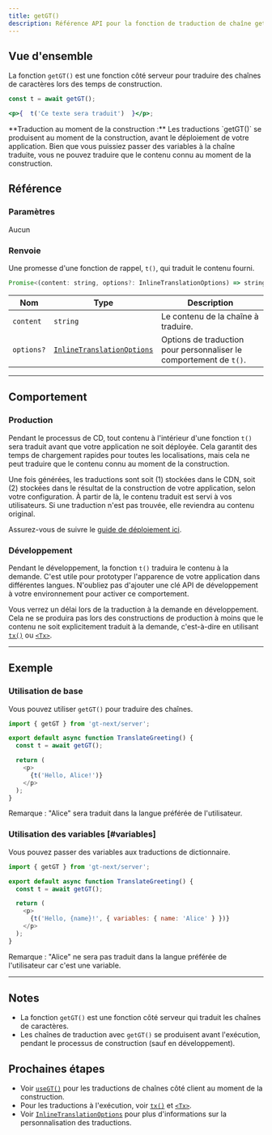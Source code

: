 ```yaml
---
title: getGT()
description: Référence API pour la fonction de traduction de chaîne getGT()
---
```


## Vue d'ensemble

La fonction `getGT()` est une fonction côté serveur pour traduire des chaînes de caractères lors des temps de construction.

```jsx
const t = await getGT();

<p>{  t('Ce texte sera traduit')  }</p>;
```

<Callout>
**Traduction au moment de la construction :**
Les traductions `getGT()` se produisent au moment de la construction, avant le déploiement de votre application.
Bien que vous puissiez passer des variables à la chaîne traduite, vous ne pouvez traduire que le contenu connu au moment de la construction.
</Callout>

## Référence
### Paramètres
Aucun

### Renvoie

Une promesse d'une fonction de rappel, `t()`, qui traduit le contenu fourni.

```jsx
Promise<(content: string, options?: InlineTranslationOptions) => string>
```

| Nom                  | Type | Description                                                                 |
|-----------------------|--|-----------------------------------------------------------------------------|
| `content`             | `string` | Le contenu de la chaîne à traduire.                                     |
| `options?`            | [`InlineTranslationOptions`](/docs/next/api/types/InlineTranslationOptions) | Options de traduction pour personnaliser le comportement de `t()`. |

---

## Comportement


### Production
Pendant le processus de CD, tout contenu à l'intérieur d'une fonction `t()` sera traduit avant que votre application ne soit déployée.
Cela garantit des temps de chargement rapides pour toutes les localisations, mais cela ne peut traduire que le contenu connu au moment de la construction.

Une fois générées, les traductions sont soit (1) stockées dans le CDN, soit (2) stockées dans le résultat de la construction de votre application, selon votre configuration.
À partir de là, le contenu traduit est servi à vos utilisateurs.
Si une traduction n'est pas trouvée, elle reviendra au contenu original.

Assurez-vous de suivre le [guide de déploiement ici](/docs/next/tutorials/quickdeploy).

### Développement
Pendant le développement, la fonction `t()` traduira le contenu à la demande.
C'est utile pour prototyper l'apparence de votre application dans différentes langues.
N'oubliez pas d'ajouter une clé API de développement à votre environnement pour activer ce comportement.

Vous verrez un délai lors de la traduction à la demande en développement.
Cela ne se produira pas lors des constructions de production à moins que le contenu ne soit explicitement traduit à la demande,
c'est-à-dire en utilisant [`tx()`](/docs/next/api/strings/tx) ou [`<Tx>`](/docs/next/api/components/tx).

---


## Exemple

### Utilisation de base
Vous pouvez utiliser `getGT()` pour traduire des chaînes.

```javascript copy
import { getGT } from 'gt-next/server';

export default async function TranslateGreeting() {
  const t = await getGT();

  return (
    <p>
      {t('Hello, Alice!')}
    </p>
  );
}
```
Remarque : "Alice" sera traduit dans la langue préférée de l'utilisateur.


### Utilisation des variables [#variables]
Vous pouvez passer des variables aux traductions de dictionnaire.

```javascript copy
import { getGT } from 'gt-next/server';

export default async function TranslateGreeting() {
  const t = await getGT();

  return (
    <p>
      {t('Hello, {name}!', { variables: { name: 'Alice' } })}
    </p>
  );
}
```
Remarque : "Alice" ne sera pas traduit dans la langue préférée de l'utilisateur car c'est une variable.

---

## Notes
 * La fonction `getGT()` est une fonction côté serveur qui traduit les chaînes de caractères.
 * Les chaînes de traduction avec `getGT()` se produisent avant l'exécution, pendant le processus de construction (sauf en développement).

## Prochaines étapes
 * Voir [`useGT()`](/docs/next/api/strings/useGT) pour les traductions de chaînes côté client au moment de la construction.
 * Pour les traductions à l'exécution, voir [`tx()`](/docs/next/api/strings/tx) et [`<Tx>`](/docs/next/api/components/tx).
 * Voir [`InlineTranslationOptions`](/docs/next/api/types/InlineTranslationOptions) pour plus d'informations sur la personnalisation des traductions.